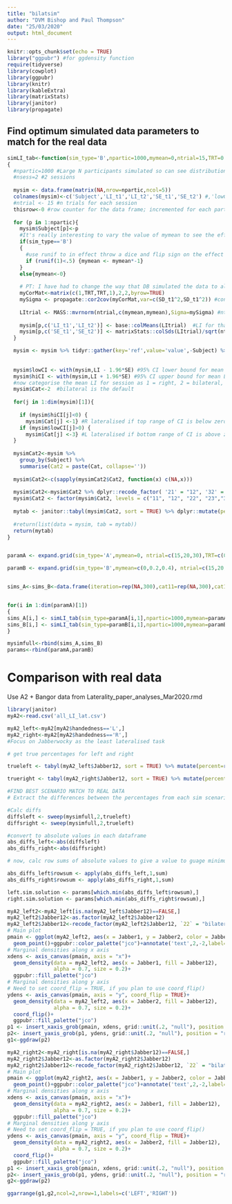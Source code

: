 ```yaml
---
title: "bilatsim"
author: "DVM Bishop and Paul Thompson"
date: "25/03/2020"
output: html_document
---
```

  
```r
knitr::opts_chunk$set(echo = TRUE)
library("ggpubr") #for ggdensity function
require(tidyverse)
library(cowplot)
library(ggpubr)
library(knitr)
library(kableExtra)
library(matrixStats)
library(janitor)
library(propagate)
```

## Find optimum simulated data parameters to match for the real data


```r

simLI_tab<-function(sim_type='B',npartic=1000,mymean=0,ntrial=15,TRT=0.7,SD_t1=0.5,SD_t2=0.8)
{
  #npartic=1000 #Large N participants simulated so can see distribution of laterality categories
  #nsess=2 #2 sessions
  
  mysim <- data.frame(matrix(NA,nrow=npartic,ncol=5))
  colnames(mysim)<-c('Subject','LI_t1','LI_t2','SE_t1','SE_t2') #,'lowCI','hiCI','Cat','Cat2')
  #ntrial <- 15 #n trials for each session
  thisrow<-0 #row counter for the data frame; incremented for each participant/session
  
  for (p in 1:npartic){
    mysim$Subject[p]<-p
    #It's really interesting to vary the value of mymean to see the effect!
    if(sim_type=='B')
    {
      #use runif to in effect throw a dice and flip sign on the effect for 50% of trials
      if (runif(1)<.5) {mymean <- mymean*-1}
    }
    else{mymean<-0}
    
    # PT: I have had to change the way that DB simulated the data to allow for the test-retest (TRT) correlation between the time points. The data is simulated in short form then change to long format and we can remove one loop and vectorise some calcs.
    myCorMat<-matrix(c(1,TRT,TRT,1),2,2,byrow=TRUE)
    mySigma <- propagate::cor2cov(myCorMat,var=c(SD_t1^2,SD_t1^2)) #convert correlation matrix to covariance matrix to allow jabberwocky dist to have different variance from 1 and allow unequal variance (possible, but unlikely).   
    
    LItrial <- MASS::mvrnorm(ntrial,c(mymean,mymean),Sigma=mySigma) #ntrial random normal deviates with mean mymean, SD = 1, and corr = TRT (see arguement inputs.
    
    mysim[p,c('LI_t1','LI_t2')] <- base::colMeans(LItrial)  #LI for that session is mean of individual trial LIs
    mysim[p,c('SE_t1','SE_t2')] <- matrixStats::colSds(LItrial)/sqrt(ntrial) #standard error for session LIs
  }

  mysim <- mysim %>% tidyr::gather(key='ref',value='value',-Subject) %>% tidyr::extract('ref',c('ref','Session'),"([[:alnum:]]+)_([[:alnum:]]+)")%>% tidyr::spread('ref','value') 
  
  
  mysim$lowCI <- with(mysim,LI - 1.96*SE) #95% CI lower bound for mean LI
  mysim$hiCI <- with(mysim,LI + 1.96*SE) #95% CI upper bound for mean LI
  #now categorise the mean LI for session as 1 = right, 2 = bilateral, 3 = left
  mysim$Cat<-2  #bilateral is the default
  
  for(j in 1:dim(mysim)[1]){
    
    if (mysim$hiCI[j]<0) {
      mysim$Cat[j] <-1} #R lateralised if top range of CI is below zero
    if (mysim$lowCI[j]>0) {
      mysim$Cat[j] <-3} #L lateralised if bottom range of CI is above zero
  }
  
  mysimCat2<-mysim %>%
    group_by(Subject) %>%
    summarise(Cat2 = paste(Cat, collapse=''))
  
  mysim$Cat2<-c(sapply(mysimCat2$Cat2, function(x) c(NA,x)))
  
  mysim$Cat2<-mysim$Cat2 %>% dplyr::recode_factor( '21' = "12", '32' = "23")
  mysim$Cat2 <- factor(mysim$Cat2, levels = c("11", "12", "22", "23","33"))
  
  mytab <- janitor::tabyl(mysim$Cat2, sort = TRUE) %>% dplyr::mutate(percent=round(percent*100,2)) %>% dplyr::select(3)
  
  #return(list(data = mysim, tab = mytab))
  return(mytab)
}


paramA <- expand.grid(sim_type='A',mymean=0, ntrial=c(15,20,30),TRT=c(0.6,0.7,0.8,0.9),SD_t1=c(0.5,0.75,0.8,1,1.5),SD_t2=c(0.5,0.75,0.8,1,1.5))

paramB <- expand.grid(sim_type='B',mymean=c(0,0.2,0.4), ntrial=c(15,20,30),TRT=c(0.6,0.7,0.8,0.9),SD_t1=c(0.5,0.75,0.8,1,1.5),SD_t2=c(0.5,0.75,0.8,1,1.5))


sims_A<-sims_B<-data.frame(iteration=rep(NA,300),cat11=rep(NA,300),cat12=rep(NA,300),cat22=rep(NA,300),cat23=rep(NA,300),cat33=rep(NA,300),'NA'=rep(NA,300))


for(i in 1:dim(paramA)[1])
{
sims_A[i,] <- simLI_tab(sim_type=paramA[i,1],npartic=1000,mymean=paramA[i,2],ntrial=paramA[i,3],TRT=paramA[i,4],SD_t1=paramA[i,5],SD_t2=paramA[i,6])
sims_B[i,] <- simLI_tab(sim_type=paramB[i,1],npartic=1000,mymean=paramB[i,2],ntrial=paramB[i,3],TRT=paramB[i,4],SD_t1=paramB[i,5],SD_t2=paramB[i,6])
}

mysimfull<-rbind(sims_A,sims_B)
params<-rbind(paramA,paramB)
```




# Comparison with real data

Use A2 + Bangor data from Laterality_paper_analyses_Mar2020.rmd

```r
library(janitor)
myA2<-read.csv('all_LI_lat.csv')

myA2_left<-myA2[myA2$handedness=='L',]
myA2_right<-myA2[myA2$handedness=='R',]
#Focus on Jabberwocky as the least lateralised task

# get true percentages for left and right

trueleft <- tabyl(myA2_left$Jabber12, sort = TRUE) %>% mutate(percent=round(percent*100,2)) %>% select(3) 

trueright <- tabyl(myA2_right$Jabber12, sort = TRUE) %>% mutate(percent=round(percent*100,2)) %>% select(3) 

#FIND BEST SCENARIO MATCH TO REAL DATA
# Extract the differences between the percentages from each sim scenario and the real precentages. THen sum the absolute differences for each scenario and find the minimum for best fit. (similar to least squares-ish, but not regression!) 

#Calc diffs
diffsleft <- sweep(mysimfull,2,trueleft)
diffsright <- sweep(mysimfull,2,trueleft)

#convert to absolute values in each dataframe 
abs_diffs_left<-abs(diffsleft)
abs_diffs_right<-abs(diffsright)

# now, calc row sums of absolute values to give a value to guage minimum. This minimum indicates the smallest difference between precentages for all categories between simulated and real data. The smallest difference indicates the closest simulation setup to the real data...in theory :-)

abs_diffs_left$rowsum <- apply(abs_diffs_left,1,sum)
abs_diffs_right$rowsum <- apply(abs_diffs_right,1,sum)

left.sim.solution <- params[which.min(abs_diffs_left$rowsum),]
right.sim.solution <- params[which.min(abs_diffs_right$rowsum),]

```



```r
myA2_left2<-myA2_left[is.na(myA2_left$Jabber12)==FALSE,]
myA2_left2$Jabber12<-as.factor(myA2_left2$Jabber12)
myA2_left2$Jabber12<-recode_factor(myA2_left2$Jabber12, `22` = "bilateral both", `11` = "both lateralised", `33` = "both lateralised", `12`="bilateral in one session", `21`="bilateral in one session", `23`="bilateral in one session", `32`="bilateral in one session", `13`="opposite lateralisations", `31`="opposite lateralisations")
# Main plot
pmain <- ggplot(myA2_left2, aes(x = Jabber1, y = Jabber2, color = Jabber12))+
  geom_point()+ggpubr::color_palette("jco")+annotate('text',2,-2,label=paste0('r = ',round(cor(myA2_left$Jabber1,myA2_left$Jabber2,use='complete.obs'),2)))+theme_bw() + guides(color=guide_legend(title="Laterality class"))+ rremove("legend") 
# Marginal densities along x axis
xdens <- axis_canvas(pmain, axis = "x")+
  geom_density(data = myA2_left2, aes(x = Jabber1, fill = Jabber12),
               alpha = 0.7, size = 0.2)+
  ggpubr::fill_palette("jco")
# Marginal densities along y axis
# Need to set coord_flip = TRUE, if you plan to use coord_flip()
ydens <- axis_canvas(pmain, axis = "y", coord_flip = TRUE)+
  geom_density(data = myA2_left2, aes(x = Jabber2, fill = Jabber12),
               alpha = 0.7, size = 0.2)+
  coord_flip()+
  ggpubr::fill_palette("jco")
p1 <- insert_xaxis_grob(pmain, xdens, grid::unit(.2, "null"), position = "top")
p2<- insert_yaxis_grob(p1, ydens, grid::unit(.2, "null"), position = "right")
g1<-ggdraw(p2)

```


```r
myA2_right2<-myA2_right[is.na(myA2_right$Jabber12)==FALSE,]
myA2_right2$Jabber12<-as.factor(myA2_right2$Jabber12)
myA2_right2$Jabber12<-recode_factor(myA2_right2$Jabber12, `22` = "bilateral both", `11` = "both lateralised", `33` = "both lateralised", `12`="bilateral in one session", `21`="bilateral in one session", `23`="bilateral in one session", `32`="bilateral in one session", `13`="opposite lateralisations", `31`="opposite lateralisations")
# Main plot
pmain <- ggplot(myA2_right2, aes(x = Jabber1, y = Jabber2, color = Jabber12))+
  geom_point()+ggpubr::color_palette("jco")+annotate('text',2,-2,label=paste0('r = ',round(cor(myA2_right$Jabber1,myA2_right$Jabber2,use='complete.obs'),2)))+theme_bw() + guides(color=guide_legend(title="Laterality class"))+ rremove("legend") 
# Marginal densities along x axis
xdens <- axis_canvas(pmain, axis = "x")+
  geom_density(data = myA2_right2, aes(x = Jabber1, fill = Jabber12),
               alpha = 0.7, size = 0.2)+
  ggpubr::fill_palette("jco")
# Marginal densities along y axis
# Need to set coord_flip = TRUE, if you plan to use coord_flip()
ydens <- axis_canvas(pmain, axis = "y", coord_flip = TRUE)+
  geom_density(data = myA2_right2, aes(x = Jabber2, fill = Jabber12),
               alpha = 0.7, size = 0.2)+
  coord_flip()+
  ggpubr::fill_palette("jco")
p1 <- insert_xaxis_grob(pmain, xdens, grid::unit(.2, "null"), position = "top")
p2<- insert_yaxis_grob(p1, ydens, grid::unit(.2, "null"), position = "right")
g2<-ggdraw(p2)
```


```r
ggarrange(g1,g2,ncol=2,nrow=1,labels=c('LEFT','RIGHT'))
```